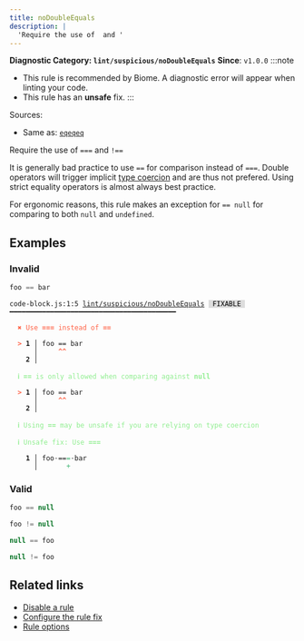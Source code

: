 ```yaml
---
title: noDoubleEquals
description: |
  'Require the use of  and '
---
```


**Diagnostic Category: `lint/suspicious/noDoubleEquals`**
<Tabs>
<TabItem label="JavaScript (and super languages)" icon="seti:javascript">
**Since**: `v1.0.0`
:::note
- This rule is recommended by Biome. A diagnostic error will appear when linting your code.
- This rule has an **unsafe** fix.
:::

Sources: 
- Same as: <a href="https://eslint.org/docs/latest/rules/eqeqeq" target="_blank"><code>eqeqeq</code></a>

Require the use of `===` and `!==`

It is generally bad practice to use `==` for comparison instead of
`===`. Double operators will trigger implicit [type coercion](https://developer.mozilla.org/en-US/docs/Glossary/Type_coercion)
and are thus not prefered. Using strict equality operators is almost
always best practice.

For ergonomic reasons, this rule makes an exception for `== null` for
comparing to both `null` and `undefined`.

## Examples

### Invalid

```js
foo == bar
```

<pre class="language-text"><code class="language-text">code-block.js:1:5 <a href="https://biomejs.dev/linter/rules/no-double-equals">lint/suspicious/noDoubleEquals</a> <span style="color: #000; background-color: #ddd;"> FIXABLE </span> ━━━━━━━━━━━━━━━━━━━━━━━━━━━━━━━━━━━━━━━━━<br /><br /><strong><span style="color: Tomato;">  </span></strong><strong><span style="color: Tomato;">✖</span></strong> <span style="color: Tomato;">Use </span><span style="color: Tomato;"><strong>===</strong></span><span style="color: Tomato;"> instead of </span><span style="color: Tomato;"><strong>==</strong></span><br />  <br /><strong><span style="color: Tomato;">  </span></strong><strong><span style="color: Tomato;">&gt;</span></strong> <strong>1 │ </strong>foo == bar<br />   <strong>   │ </strong>    <strong><span style="color: Tomato;">^</span></strong><strong><span style="color: Tomato;">^</span></strong><br />    <strong>2 │ </strong><br />  <br /><strong><span style="color: lightgreen;">  </span></strong><strong><span style="color: lightgreen;">ℹ</span></strong> <span style="color: lightgreen;"><strong>==</strong></span><span style="color: lightgreen;"> is only allowed when comparing against </span><span style="color: lightgreen;"><strong>null</strong></span><br />  <br /><strong><span style="color: Tomato;">  </span></strong><strong><span style="color: Tomato;">&gt;</span></strong> <strong>1 │ </strong>foo == bar<br />   <strong>   │ </strong>    <strong><span style="color: Tomato;">^</span></strong><strong><span style="color: Tomato;">^</span></strong><br />    <strong>2 │ </strong><br />  <br /><strong><span style="color: lightgreen;">  </span></strong><strong><span style="color: lightgreen;">ℹ</span></strong> <span style="color: lightgreen;">Using </span><span style="color: lightgreen;"><strong>==</strong></span><span style="color: lightgreen;"> may be unsafe if you are relying on type coercion</span><br />  <br /><strong><span style="color: lightgreen;">  </span></strong><strong><span style="color: lightgreen;">ℹ</span></strong> <span style="color: lightgreen;">Unsafe fix</span><span style="color: lightgreen;">: </span><span style="color: lightgreen;">Use </span><span style="color: lightgreen;"><strong>===</strong></span><br />  <br /><strong>  </strong><strong>  1 │ </strong>foo<span style="opacity: 0.8;">·</span>==<span style="color: MediumSeaGreen;">=</span><span style="opacity: 0.8;">·</span>bar<br /><strong>  </strong><strong>    │ </strong>      <span style="color: MediumSeaGreen;">+</span>    <br /></code></pre>

### Valid

```js
foo == null
```

```js
foo != null
```

```js
null == foo
```

```js
null != foo
```

## Related links

- [Disable a rule](/linter/#disable-a-lint-rule)
- [Configure the rule fix](/linter#configure-the-rule-fix)
- [Rule options](/linter/#rule-options)

</TabItem>
</Tabs>

